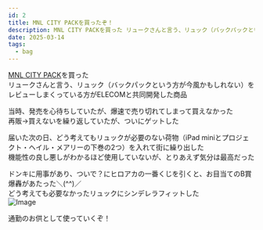 ```yaml
---
id: 2
title: MNL CITY PACKを買ったぞ！
description: MNL CITY PACKを買った リュークさんと言う、リュック（バックパックという方が今風かもしれない）をレビューしまくっている方がELE...
date: 2025-03-14
tags:
  - bag
---
```



[MNL CITY PACK](https://www.elecom.co.jp/products/BM-MNLBP01BK.html)を買った  
リュークさんと言う、リュック（バックパックという方が今風かもしれない）をレビューしまくっている方がELECOMと共同開発した商品  
<YouTube id="7NO2Sae974g" playlabel="Play" />
  
当時、発売を心待ちしていたが、爆速で売り切れてしまって買えなかった  
再販→買えないを繰り返していたが、ついにゲットした  
  
届いた次の日、どう考えてもリュックが必要のない荷物（iPad miniとプロジェクト・ヘイル・メアリーの下巻の2つ）を入れて街に繰り出した  
機能性の良し悪しがわかるほど使用していないが、とりあえず気分は最高だった  
  
ドンキに用事があり、ついで？にヒロアカの一番くじを引くと、お目当てのB賞爆轟があたった＼(^^)／  
どう考えても必要なかったリュックにシンデレラフィットした  
![Image](../../assets/20250314211400.jpeg)  
  
通勤のお供として使っていくぞ！ 
